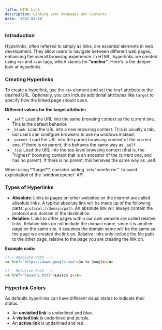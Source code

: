```yaml
---
title: HTML Link
description: Linking your Webpages and Contents
date: '2022-01-26'
---
```


<Section>

### Introduction
Hyperlinks, often referred to simply as links, are essential elements in web development. They allow users to navigate between different web pages, enhancing the overall browsing experience. In HTML, hyperlinks are created using `<a>` and `</a>` tags, which stands for **"anchor"**. Here's is the deeper look at hyperlinks:

<MDXImage 
  src='/images/lesson-images/l3/hyperlink-anatomy.webp'
  alt='hyperlink-anatomy'
  width={400}
  height={115}
  source='https://www.semrush.com/blog/html-a-tag/'
/>

</Section>
<Section>

### Creating Hyperlinks
To create a hyperlink, use the `<a>` element and set the `href` attribute to the desired URL. Optionally, you can include additional attributes like `target` to specify how the linked page should open.

**Different values for the target attribute:**

- `_self`: Load the URL into the same browsing context as the current one. This is the default behavior.
- `_blank`: Load the URL into a new browsing context. This is usually a tab, but users can conifgure browsers to use na windows instead.
- `_parent`: Load the URL into the parent browsing context of the current one. If there is no parent, this behaves the same way as `_self`.
- `_top`: Load the URL into the top-level browsing context (that is, the "highest" browsing context that is an ancestor of the current one, and has no parent). If there is no parent, this behaves the same way as _self.

<Card variant='notes'>
When using **target**, consider adding `rel="noreferrer"` to avoid exploitation of the `window.opener` API.
</Card>

</Section>
<Section>

### Types of Hyperlinks

- **Absolute**: Links to pages on other websites on the internet are called absolute links. A typical absolute link will be made up of the following parts: `protocol://domain/path`. An absolute link will always contain the protocol and domain of the destination.
- **Relative**: Links to other pages within our own website are called relative links. Relative links do not include the domain name, since it is another page on the same site, it assumes the domain name will be the same as the page we created the link on. Relative links only include the file path to the other page, relative to the page you are creating the link on.

**Example code:**
```html
<!-- Absolute Path -->
<a href="https://wwww.google.com">Go to Google</a>

<!-- Relative Path -->
<a href="lesson1.html">Lesson 1</a>
```

</Section>
<Section>

### Hyperlink Colors
As defaults hyperlinks can have different visual states to indicate their status.

- An **unvisited link** is underlined and blue.
- A **visited link** is underlined and purple.
- An **active link** is underlined and red.

<MDXImage 
  src='/images/lesson-images/l3/hyperlink-colors.png'
  alt='hyperlink colors'
  width={400}
  height={118}
/>

</Section>
